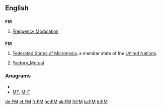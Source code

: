 {{also|fm|Fm|.fm}}
==English==

==={{initialism}}===
'''FM'''

# [[frequency modulation|Frequency Modulation]]

==={{abbreviation}}===
'''FM'''

# {{geography}} [[Federated States of Micronesia]], a member state of the [[United Nations]].
# {{construction|insurance}} [[w:Factory Mutual|Factory_Mutual]]

===Anagrams===
* {{alphagram|fm}}
* [[MF#English|MF]], [[M-F#English|M-F]]


[[de:FM]]
[[et:FM]]
[[fr:FM]]
[[he:FM]]
[[sk:FM]]
[[fi:FM]]
[[ta:FM]]
[[tr:FM]]